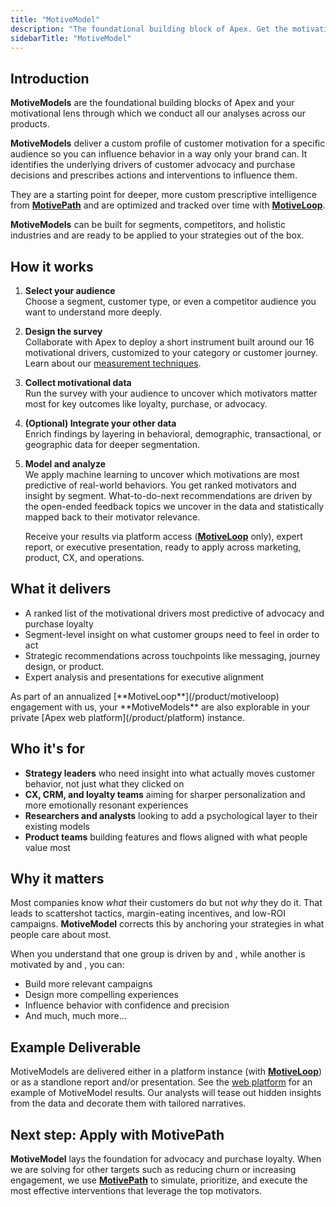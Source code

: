 ```yaml
---
title: "MotiveModel"
description: "The foundational building block of Apex. Get the motivational profile of an audience to guide high-impact strategy."
sidebarTitle: "MotiveModel"
---
```



## Introduction

**MotiveModels** are the foundational building blocks of Apex and your motivational lens through which we conduct all our analyses across our products. 

**MotiveModels** deliver a custom profile of customer motivation for a specific audience so you can influence behavior in a way only your brand can. It identifies the underlying drivers of customer advocacy and purchase decisions and prescribes actions and interventions to influence them.

They are a starting point for deeper, more custom prescriptive intelligence from [**MotivePath**](/product/motivepath) and are optimized and tracked over time with [**MotiveLoop**](/product/motiveloop).

**MotiveModels** can be built for segments, competitors, and holistic industries and are ready to be applied to your strategies out of the box.

## How it works

1. **Select your audience**  
   Choose a segment, customer type, or even a competitor audience you want to understand more deeply.

2. **Design the survey**  
   Collaborate with Apex to deploy a short instrument built around our 16 motivational drivers, customized to your category or customer journey. Learn about our [measurement techniques](/motivations/measurement).

3. **Collect motivational data**  
   Run the survey with your audience to uncover which motivators matter most for key outcomes like loyalty, purchase, or advocacy.

4. **(Optional) Integrate your other data**  
   Enrich findings by layering in behavioral, demographic, transactional, or geographic data for deeper segmentation.

5. **Model and analyze**  
    We apply machine learning to uncover which motivations are most predictive of real-world behaviors. You get ranked motivators and insight by segment. What-to-do-next recommendations are driven by the open-ended feedback topics we uncover in the data and statistically mapped back to their motivator relevance.

    Receive your results via platform access ([**MotiveLoop**](/product/motiveloop) only), expert report, or executive presentation, ready to apply across marketing, product, CX, and operations.

## What it delivers

- A ranked list of the motivational drivers most predictive of advocacy and purchase loyalty
- Segment-level insight on what customer groups need to feel in order to act
- Strategic recommendations across touchpoints like messaging, journey design, or product. 
- Expert analysis and presentations for executive alignment

<Note>
As part of an annualized [**MotiveLoop**](/product/motiveloop) engagement with us, your **MotiveModels** are also explorable in your private [Apex web platform](/product/platform) instance.
</Note>

## Who it's for

- **Strategy leaders** who need insight into what actually moves customer behavior, not just what they clicked on
- **CX, CRM, and loyalty teams** aiming for sharper personalization and more emotionally resonant experiences
- **Researchers and analysts** looking to add a psychological layer to their existing models
- **Product teams** building features and flows aligned with what people value most

## Why it matters

Most companies know *what* their customers do but not *why* they do it. That leads to scattershot tactics, margin-eating incentives, and low-ROI campaigns. **MotiveModel** corrects this by anchoring your strategies in what people care about most.

When you understand that one group is driven by <Motivator name="dependable" /> and <Motivator name="authentic" />, while another is motivated by <Motivator name="joyful" /> and <Motivator name="relatable" />, you can:

- Build more relevant campaigns
- Design more compelling experiences
- Influence behavior with confidence and precision
- And much, much more...

## Example Deliverable

MotiveModels are delivered either in a platform instance (with [**MotiveLoop**](/product/motiveloop)) or as a standlone report and/or presentation. See the [web platform](/product/platform) for an example of MotiveModel results. Our analysts will tease out hidden insights from the data and decorate them with tailored narratives.

## Next step: Apply with MotivePath

**MotiveModel** lays the foundation for advocacy and purchase loyalty. When we are solving for other targets such as reducing churn or increasing engagement, we use [**MotivePath**](/product/motivepath) to simulate, prioritize, and execute the most effective interventions that leverage the top motivators.
